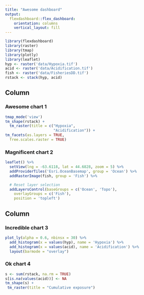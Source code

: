 ```yaml
---
title: "Awesome dashboard"
output:
  flexdashboard::flex_dashboard:
    orientation: columns
    vertical_layout: fill
---
```


```r
library(flexdashboard)
library(raster)
library(tmap)
library(plotly)
library(leaflet)
hyp <- raster('data/Hypoxia.tif')
acid <- raster('data/Acidification.tif')
fish <- raster('data/FisheriesDD.tif')
rstack <- stack(hyp, acid)
```

## Column {data-width=500}

### Awesome chart 1

```r
tmap_mode('view')
tm_shape(rstack) +
  tm_raster(title = c("Hypoxia",
                      "Acidification")) +
tm_facets(as.layers = TRUE,
  free.scales.raster = TRUE)
```

### Magnificent chart 2

```r
leaflet() %>%
  setView(lng = -63.6118, lat = 44.6828, zoom = 5) %>%
  addProviderTiles('Esri.OceanBasemap', group = 'Ocean') %>%
  addRasterImage(fish, group = 'Fish') %>%

  # Reset layer selection
  addLayersControl(baseGroups = c('Ocean', 'Topo'),
    overlayGroups = c('Fish'),
    position = 'topleft')

```

## Column {data-width=500}

### Incredible chart 3

```r
plot_ly(alpha = 0.6, nbinsx = 30) %>%
  add_histogram(x = values(hyp), name = 'Hypoxia') %>%
  add_histogram(x = values(acid), name = 'Acidification') %>%
  layout(barmode = "overlay")
```

### Ok chart 4

```r
s <- sum(rstack, na.rm = TRUE)
s[is.na(values(acid))] <- NA
tm_shape(s) +
 tm_raster(title = "Cumulative exposure")
```
